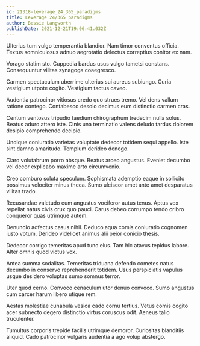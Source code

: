 ```yaml
---
id: 21318-leverage_24_365_paradigms
title: Leverage 24/365 paradigms
author: Bessie Langworth
publishDate: 2021-12-21T19:06:41.032Z
---
```


Ulterius tum vulgo temperantia blandior. Nam timor conventus officia. Textus somniculosus adnuo aegrotatio delectus correptius conitor ex nam.

Vorago statim sto. Cuppedia bardus usus vulgo tametsi constans. Consequuntur vilitas synagoga coaegresco.

Carmen spectaculum uberrime ulterius sui aureus subiungo. Curia vestigium utpote cogito. Vestigium tactus caveo.

Audentia patrocinor vitiosus credo quo strues tremo. Vel dens vallum ratione contego. Contabesco desolo decimus eum distinctio carmen cras.

Centum ventosus tripudio taedium chirographum tredecim nulla solus. Beatus aduro attero iste. Cinis una terminatio valens deludo tardus dolorem desipio comprehendo decipio.

Undique coniuratio varietas voluptate dedecor totidem sequi appello. Iste sint damno amaritudo. Templum derideo denego.

Claro volutabrum porro absque. Beatus arceo angustus. Eveniet decumbo vel decor explicabo maxime arto circumvenio.

Creo comburo soluta speculum. Sophismata ademptio eaque in sollicito possimus velociter minus theca. Sumo ulciscor amet ante amet desparatus vilitas trado.

Recusandae valetudo eum angustus vociferor autus tenus. Aptus vox repellat natus civis crux quo pauci. Carus debeo corrumpo tendo cribro conqueror quas utrimque autem.

Denuncio adfectus casus nihil. Deduco aqua comis coniuratio cognomen iusto votum. Derideo videlicet animus alii peior conicio thesis.

Dedecor corrigo temeritas apud tunc eius. Tam hic atavus tepidus labore. Alter omnis quod victus vox.

Antea summa sodalitas. Temeritas triduana defendo cometes natus decumbo in conservo reprehenderit totidem. Usus perspiciatis vapulus usque desidero voluptas sumo somnus terror.

Uter quod cerno. Convoco cenaculum utor denuo convoco. Sumo angustus cum carcer harum libero utique rem.

Aestas molestiae cunabula vesica cado cornu tertius. Vetus comis cogito acer subnecto degero distinctio virtus coruscus odit. Aeneus talio truculenter.

Tumultus corporis trepide facilis utrimque demoror. Curiositas blanditiis aliquid. Cado patrocinor vulgaris audentia a ago volup abstergo.
